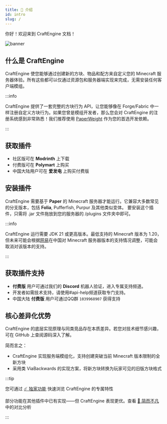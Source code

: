```yaml
---
title: 📗 介绍
id: intro
slug: /
---
```



你好！欢迎来到 CraftEngine 文档！

<div style={{ display: 'flex', justifyContent: 'center', maxWidth: '100%', margin: '0 auto' }}>
  <img src={require('/img/craftengine.avif').default} alt="banner" style={{ width: '100%', height: 'auto', maxWidth: '400px', maxHeight: '400px', objectFit: 'contain' }} fetchPriority="high" />
</div>


## 什么是 CraftEngine

CraftEngine 使您能够通过创建新的方块、物品和配方来自定义您的 Minecraft 服务器体验。所有这些都可以仅通过资源包和服务器端实现来完成，无需安装任何客户端模组。

:::info

CraftEngine 提供了一套完整的方块行为 API，让您能够像在 Forge/Fabric 中一样注册自定义方块行为。如果您曾是模组开发者，那么您会对 CraftEngine 的注册系统感到非常熟悉！我们推荐使用 [PaperWeight](https://github.com/PaperMC/paperweight) 作为您的首选开发依赖。

:::

## 获取插件
- 社区版可在 <Highlight color="#3CB371"><ColoredLink to="https://modrinth.com/plugin/craftengine" color="#ffffff">**Modrinth**</ColoredLink></Highlight> 上下载
- 付费版可在 <Highlight color="#2E8B57"><ColoredLink to="https://polymart.org/product/7624/craftengine" color="#ffffff">**Polymart**</ColoredLink></Highlight> 上购买
- 中国大陆用户可在 <Highlight color="#946ce6"><ColoredLink to="https://afdian.com/a/xiaomomi" color="#ffffff">**爱发电**</ColoredLink></Highlight> 上购买付费版

## 安装插件

CraftEngine 需要基于 <Highlight color="#1877F2"><ColoredLink to="https://papermc.io/downloads/paper" color="#ffffff">**Paper**</ColoredLink></Highlight> 的 Minecraft 服务器才能运行。它兼容大多数常见的分支版本，包括 <Highlight color="#1877F2"><ColoredLink to="https://papermc.io/downloads/folia" color="#ffffff">**Folia**</ColoredLink></Highlight>, Pufferfish, Purpur 及其他类似变体。
要安装这个插件，只需将 .jar 文件拖放到您的服务器的 /plugins 文件夹中即可。

:::info

CraftEngine 运行需要 JDK 21 或更高版本。最低支持的 Minecraft 版本为 1.20，但未来可能会根据[网易](https://zh.minecraft.wiki/w/%E4%B8%AD%E5%9B%BD%E7%89%88)在中国对 Minecraft 服务器版本的支持情况调整，可能会取消对该版本的支持。

:::

## 获取插件支持
- <Highlight color="#FFA500">**付费版**</Highlight> 用户可通过我们的 <Highlight color="#9370DB"><ColoredLink to="https://discord.gg/xiaomomi" color="#ffffff">**Discord**</ColoredLink></Highlight> 机器人验证，进入专属支持频道。
- 开发者如需技术支持，请使用#api-help频道获取专门支持。
- 中国大陆 <Highlight color="#FFA500">**付费版**</Highlight> 用户可通过QQ群 `1039968907` 获得支持

## 核心差异化优势
CraftEngine 的底层实现原理与同类竞品存在本质差异。若您对技术细节感兴趣，可在 GitHub 上查阅源码深入了解。

简而言之：
- CraftEngine 实现服务端模组化，支持创建突破当前 Minecraft 版本限制的全新方块
- 采用类 ViaBackwards 的实现方案，将新方块转换为玩家可见的旧版方块格式

:::tip

您可通过 [☄️ 独家功能](intro/exclusive_feature) 快速浏览 CraftEngine 的专属特性

部分功能在其他插件中已有实现——但 CraftEngine 表现更优。查看 [🥕 简而不凡](intro/simply_better) 中的对比分析

:::


